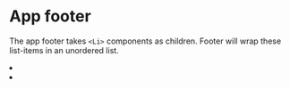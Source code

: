 
<Meta title="Pages/Footer" decorators={[ThemeDecorator]} component={Footer} />

# App footer

The app footer takes `<Li>` components as children. Footer will wrap these list-items in an unordered list.

<Preview>
  <Story name="App footer">
    <Footer>
      <Li>
        <A href="/privacystatement" isExternal color="blue.900">
          <Trans id="banner.footerPrivacy" />
        </A>
      </Li>
      <Li>
        <A ml={4} href="/termsandconditions" isExternal color="blue.900">
          <Trans id="banner.footerTermsAndConditions" />
        </A>
      </Li>
    </Footer>
  </Story>
</Preview>
